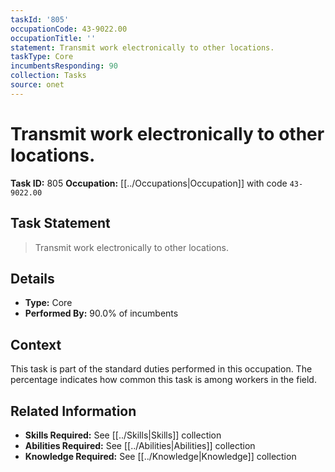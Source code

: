 ```yaml
---
taskId: '805'
occupationCode: 43-9022.00
occupationTitle: ''
statement: Transmit work electronically to other locations.
taskType: Core
incumbentsResponding: 90
collection: Tasks
source: onet
---
```

# Transmit work electronically to other locations.

**Task ID:** 805
**Occupation:** [[../Occupations|Occupation]] with code `43-9022.00`

## Task Statement

> Transmit work electronically to other locations.

## Details

- **Type:** Core
- **Performed By:** 90.0% of incumbents

## Context

This task is part of the standard duties performed in this occupation. The percentage indicates how common this task is among workers in the field.

## Related Information

- **Skills Required:** See [[../Skills|Skills]] collection
- **Abilities Required:** See [[../Abilities|Abilities]] collection
- **Knowledge Required:** See [[../Knowledge|Knowledge]] collection
